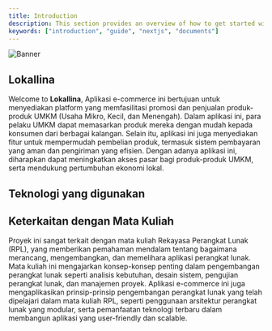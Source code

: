 ```yaml
---
title: Introduction
description: This section provides an overview of how to get started with the Documents, Next.js Document Starter Kit.
keywords: ["introduction", "guide", "nextjs", "documents"]
---
```


![Banner](/images/banner.png "Documents")

## Lokallina

Welcome to **Lokallina**, Aplikasi e-commerce ini bertujuan untuk menyediakan platform yang memfasilitasi promosi dan penjualan produk-produk UMKM (Usaha Mikro, Kecil, dan Menengah). Dalam aplikasi ini, para pelaku UMKM dapat memasarkan produk mereka dengan mudah kepada konsumen dari berbagai kalangan. Selain itu, aplikasi ini juga menyediakan fitur untuk mempermudah pembelian produk, termasuk sistem pembayaran yang aman dan pengiriman yang efisien. Dengan adanya aplikasi ini, diharapkan dapat meningkatkan akses pasar bagi produk-produk UMKM, serta mendukung pertumbuhan ekonomi lokal.

## Teknologi yang digunakan
<CardGrid>
  <Card
    title="Frontend"
    description="HTML, CSS, JavaScript (ReactJS atau VueJS) untuk membangun antarmuka pengguna yang interaktif dan responsif."
    href="/docs/introduction/installation"
  />
  <Card
    title="Backend"
    description="PHP dengan framework Laravel atau CodeIgniter untuk menangani logika aplikasi dan manajemen database."
    href="/docs/introduction/setup"
  />
  <Card
    title="Database"
    description="MySQL atau PostgreSQL sebagai sistem manajemen database yang menyimpan data produk, pengguna, transaksi, dan lain-lain."
    href="/docs/introduction/setup"
  />
   <Card
    title="Payment Gateway"
    description="Integrasi dengan layanan pembayaran seperti Midtrans atau Doku untuk memfasilitasi transaksi yang aman."
    href="/docs/introduction/setup"
  />
   <Card
    title="Hosting dan Deployment"
    description="Cloud hosting seperti AWS atau DigitalOcean untuk penyimpanan dan pengelolaan aplikasi."
    href="/docs/introduction/setup"
  />
</CardGrid>

## Keterkaitan dengan Mata Kuliah

Proyek ini sangat terkait dengan mata kuliah Rekayasa Perangkat Lunak (RPL), yang memberikan pemahaman mendalam tentang bagaimana merancang, mengembangkan, dan memelihara aplikasi perangkat lunak. Mata kuliah ini mengajarkan konsep-konsep penting dalam pengembangan perangkat lunak seperti analisis kebutuhan, desain sistem, pengujian perangkat lunak, dan manajemen proyek. Aplikasi e-commerce ini juga mengaplikasikan prinsip-prinsip pengembangan perangkat lunak yang telah dipelajari dalam mata kuliah RPL, seperti penggunaan arsitektur perangkat lunak yang modular, serta pemanfaatan teknologi terbaru dalam membangun aplikasi yang user-friendly dan scalable.